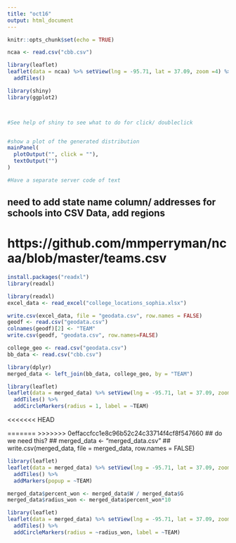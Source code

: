 ```yaml
---
title: "oct16"
output: html_document
---
```


```r
knitr::opts_chunk$set(echo = TRUE)
```

```r
ncaa <- read.csv("cbb.csv")
```

```r
library(leaflet)
leaflet(data = ncaa) %>% setView(lng = -95.71, lat = 37.09, zoom =4) %>% 
  addTiles() 
```



```r
library(shiny)
library(ggplot2)



#See help of shiny to see what to do for click/ doubleclick


#show a plot of the generated distribution
mainPanel(
  plotOutput("", click = ""),
  textOutput("")
)

#Have a separate server code of text

```

## need to add state name column/ addresses for schools into CSV Data, add regions

# https://github.com/mmperryman/ncaa/blob/master/teams.csv

```r
install.packages("readxl")
library(readxl)
```

```r

library(readxl)
excel_data <- read_excel("college_locations_sophia.xlsx")
```

```r
write.csv(excel_data, file = "geodata.csv", row.names = FALSE)
geodf <- read.csv("geodata.csv")
colnames(geodf)[2] <- "TEAM"
write.csv(geodf, "geodata.csv", row.names=FALSE)
```

```r
college_geo <- read.csv("geodata.csv")
bb_data <- read.csv("cbb.csv")

library(dplyr)
merged_data <- left_join(bb_data, college_geo, by = "TEAM")
```



```r
library(leaflet)
leaflet(data = merged_data) %>% setView(lng = -95.71, lat = 37.09, zoom =3) %>% 
  addTiles() %>%
  addCircleMarkers(radius = 1, label = ~TEAM)
```

<<<<<<< HEAD


=======
>>>>>>> 0effaccfcc1e8c96b52c24c33714f4cf8f547660
## do we need this? 
## merged_data <- "merged_data.csv"
## write.csv(merged_data, file = merged_data, row.names = FALSE)

```r
library(leaflet)
leaflet(data = merged_data) %>% setView(lng = -95.71, lat = 37.09, zoom =4) %>% 
  addTiles() %>%
  addMarkers(popup = ~TEAM)
```

```r
merged_data$percent_won <- merged_data$W / merged_data$G
merged_data$radius_won <- merged_data$percent_won*10

library(leaflet)
leaflet(data = merged_data) %>% setView(lng = -95.71, lat = 37.09, zoom =3) %>% 
  addTiles() %>%
  addCircleMarkers(radius = ~radius_won, label = ~TEAM)
```

